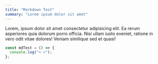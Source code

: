 ```yaml
---
title: "Markdown Test"
summary: "Lorem ipsum dolor sit amet"
---
```


Lorem, ipsum dolor sit amet consectetur adipisicing elit. Ea rerum asperiores quia dolorum porro officia. Nisi ullam iusto eveniet, ratione in vero odit vitae dolores! Veniam similique sed et quasi!

```ts title="splitText.ts"
const mdTest = () => {
  console.log("< >");
};
```
